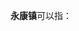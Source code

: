 '''永康镇'''可以指：
{{PRC admin/disambig|34/11/25/102/000|53/09/23/103/000|64/05/02/106/000}}
{{disambig|cat=三字中国镇名消歧义}}